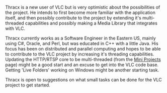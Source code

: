 Thracx is a new user of VLC but is very optimistic about the possibilities of the project.  He intends to first become more familiar with the application itself, and then possibly contribute to the project by extending it's multi-threaded capabilities and possibly making a Media Library that integrates with VLC.

Thracx currently works as a Software Engineer in the Eastern US, mainly using C#, Oracle, and Perl, but was educated in C++ with a little Java.  His focus has been on distributed and parallel computing and hopes to be able to contribute to the VLC project by increasing it's threading capabilities.  Updating the HTTP/RTSP core to be multi-threaded (from the [[Mini Projects]] page) might be a good start and an excuse to get into the VLC code base.  Getting 'Live Folders' working on Windows might be another starting task.

Thracx is open to suggestions on what small tasks can be done for the VLC project to get started.